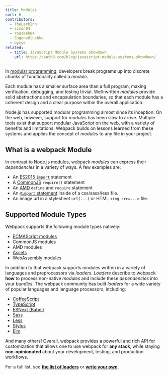 ```yaml
---
title: Modules
sort: 6
contributors:
  - TheLarkInn
  - simon04
  - rouzbeh84
  - EugeneHlushko
  - byzyk
related:
  - title: JavaScript Module Systems Showdown
    url: https://auth0.com/blog/javascript-module-systems-showdown/
---
```


In [modular programming](https://en.wikipedia.org/wiki/Modular_programming), developers break programs up into discrete chunks of functionality called a _module_.

Each module has a smaller surface area than a full program, making verification, debugging, and testing trivial.
Well-written _modules_ provide solid abstractions and encapsulation boundaries, so that each module has a coherent design and a clear purpose within the overall application.

Node.js has supported modular programming almost since its inception.
On the web, however, support for _modules_ has been slow to arrive.
Multiple tools exist that support modular JavaScript on the web, with a variety of benefits and limitations.
Webpack builds on lessons learned from these systems and applies the concept of _modules_ to any file in your project.

## What is a webpack Module

In contrast to [Node.js modules](https://nodejs.org/api/modules.html), webpack _modules_ can express their _dependencies_ in a variety of ways. A few examples are:

- An [ES2015 `import`](https://developer.mozilla.org/en-US/docs/Web/JavaScript/Reference/Statements/import) statement
- A [CommonJS](https://wiki.commonjs.org/wiki/Modules/1.1) `require()` statement
- An [AMD](https://github.com/amdjs/amdjs-api/blob/master/AMD.md) `define` and `require` statement
- An [`@import` statement](https://developer.mozilla.org/en-US/docs/Web/CSS/@import) inside of a css/sass/less file.
- An image url in a stylesheet `url(...)` or HTML `<img src=...>` file.

## Supported Module Types

Webpack supports the following module types natively:

- [ECMAScript modules](/guides/ecma-script-modules)
- CommonJS modules
- AMD modules
- [Assets](/guides/asset-modules)
- WebAssembly modules

In addition to that webpack supports modules written in a variety of languages and preprocessors via _loaders_. _Loaders_ describe to webpack **how** to process non-native _modules_ and include these _dependencies_ into your _bundles_.
The webpack community has built _loaders_ for a wide variety of popular languages and language processors, including:

- [CoffeeScript](http://coffeescript.org)
- [TypeScript](https://www.typescriptlang.org)
- [ESNext (Babel)](https://babeljs.io)
- [Sass](http://sass-lang.com)
- [Less](http://lesscss.org)
- [Stylus](http://stylus-lang.com)
- [Elm](https://elm-lang.org/)

And many others! Overall, webpack provides a powerful and rich API for customization that allows one to use webpack for **any stack**, while staying **non-opinionated** about your development, testing, and production workflows.

For a full list, see [**the list of loaders**](/loaders) or [**write your own**](/api/loaders).
